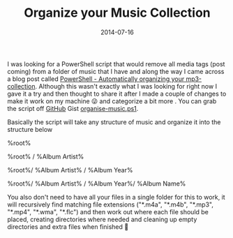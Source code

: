 ﻿---
title: 'Organize your Music Collection'
date: 2014-07-16
tags: ['GitHub Projects', 'PowerShell']
draft: false
summary: 'I was looking for a PowerShell script that would remove all media tags (post coming) from a folder of music that I have and along the way I came across a blog post called PowerShell - Automatically organizing your mp3-collection. Although this wasn''t exactly what I was looking for right now I gave it a try and then thought to share it after I made a couple of changes to make it work on my machine and categorize a bit more . You can grab the script off GitHub Gist organise-music.ps1.'
---


I was looking for a PowerShell script that would remove all media tags (post coming) from a folder of music that I have and along the way I came across a blog post called [PowerShell - Automatically organizing your mp3-collection](http://blogs.msdn.com/b/johan/archive/2008/09/23/powershell-automatically-organizing-your-mp3-collection.aspx). Although this wasn't exactly what I was looking for right now I gave it a try and then thought to share it after I made a couple of changes to make it work on my machine 😜 and categorize a bit more . You can grab the script off [GitHub](http://github.com) Gist [organise-music.ps1](https://gordonbeeming.com/blog/gist/b74b800d65b99a3b3eff). 
 
Basically the script will take any structure of music and organize it into the structure below
 
%root%
 
%root% / %Album Artist%
 
%root%/ %Album Artist% / %Album Year%
 
%root%/ %Album Artist% / %Album Year%/ %Album Name%
 
You also don't need to have all your files in a single folder for this to work, it will recursively find matching file extensions ("\*.m4a", "\*.m4b", "\*.mp3", "\*.mp4", "\*.wma", "\*.flc") and then work out where each file should be placed, creating directories where needed and cleaning up empty directories and extra files when finished 🙂

